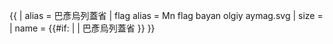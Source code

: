 {{ {{{1<noinclude>|country showdata</noinclude>}}}
| alias = 巴彥烏列蓋省
| flag alias = Mn flag bayan olgiy aymag.svg
| size = {{{size|}}}
| name = {{#if: {{{name|}}} | {{{name|}}} | 巴彥烏列蓋省 }}
}}